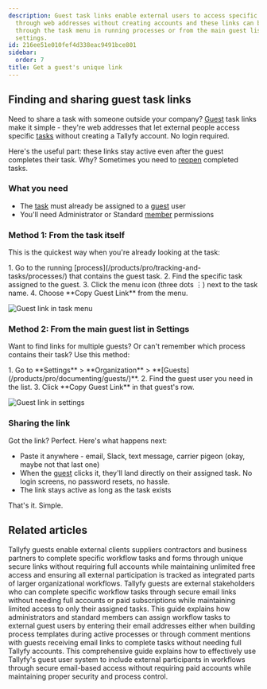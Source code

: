 ```yaml
---
description: Guest task links enable external users to access specific Tallyfy tasks
  through web addresses without creating accounts and these links can be found either
  through the task menu in running processes or from the main guest list in organization
  settings.
id: 216ee51e010fef4d338eac9491bce801
sidebar:
  order: 7
title: Get a guest's unique link
---
```



## Finding and sharing guest task links

Need to share a task with someone outside your company? [Guest](/products/pro/documenting/guests/) task links make it simple - they're web addresses that let external people access specific [tasks](/products/pro/tracking-and-tasks/tasks/) without creating a Tallyfy account. No login required.

Here's the useful part: these links stay active even after the guest completes their task. Why? Sometimes you need to [reopen](/products/pro/documenting/guests/how-can-i-re-open-a-completed-guest-task/) completed tasks.

### What you need
- The [task](/products/pro/tracking-and-tasks/tasks/) must already be assigned to a [guest](/products/pro/documenting/guests/) user
- You'll need Administrator or Standard [member](/products/pro/documenting/members/) permissions

### Method 1: From the task itself

This is the quickest way when you're already looking at the task:

<Steps>
1. Go to the running [process](/products/pro/tracking-and-tasks/processes/) that contains the guest task.
2. Find the specific task assigned to the guest.
3. Click the menu icon (three dots ⋮) next to the task name.
4. Choose **Copy Guest Link** from the menu.
</Steps>

![Guest link in task menu](https://screenshots.tallyfy.com/tallyfy%2Fpro%2Fdesktop-light-copy-guest-link.png)

### Method 2: From the main guest list in Settings

Want to find links for multiple guests? Or can't remember which process contains their task? Use this method:

<Steps>
1. Go to **Settings** > **Organization** > **[Guests](/products/pro/documenting/guests/)**.
2. Find the guest user you need in the list.
3. Click **Copy Guest Link** in that guest's row.
</Steps>

![Guest link in settings](https://screenshots.tallyfy.com/tallyfy%2Fpro%2Fdesktop-light-copy-guest-link-from-settings.png)

### Sharing the link

Got the link? Perfect. Here's what happens next:

- Paste it anywhere - email, Slack, text message, carrier pigeon (okay, maybe not that last one)
- When the [guest](/products/pro/documenting/guests/) clicks it, they'll land directly on their assigned task. No login screens, no password resets, no hassle.
- The link stays active as long as the task exists

That's it. Simple.


## Related articles
<CardGrid>
<LinkTitleCard header="<b>Documenting > Guests</b>" href="/products/pro/documenting/guests/" > Tallyfy guests enable external clients suppliers contractors and business partners to complete specific workflow tasks and forms through unique secure links without requiring full accounts while maintaining unlimited free access and ensuring all external participation is tracked as integrated parts of larger organizational workflows. </LinkTitleCard>
<LinkTitleCard header="<b>Guests > What is a guest</b>" href="/products/pro/documenting/guests/what-is-a-guest/" > Tallyfy guests are external stakeholders who can complete specific workflow tasks through secure email links without needing full accounts or paid subscriptions while maintaining limited access to only their assigned tasks. </LinkTitleCard>
<LinkTitleCard header="<b>Guests > Assign tasks to guests</b>" href="/products/pro/documenting/guests/how-can-i-assign-tasks-to-guest-users-in-tallyfy/" > This guide explains how administrators and standard members can assign workflow tasks to external guest users by entering their email addresses either when building process templates during active processes or through comment mentions with guests receiving email links to complete tasks without needing full Tallyfy accounts. </LinkTitleCard>
<LinkTitleCard header="<b>Guests > Complete guide to guest user management</b>" href="/products/pro/documenting/guests/guest-user-guide/" > This comprehensive guide explains how to effectively use Tallyfy's guest user system to include external participants in workflows through secure email-based access without requiring paid accounts while maintaining proper security and process control. </LinkTitleCard>
</CardGrid>